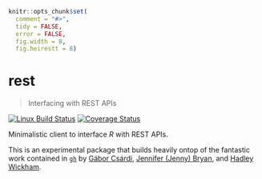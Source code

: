 
```r
knitr::opts_chunk$set(
  comment = "#>",
  tidy = FALSE,
  error = FALSE,
  fig.width = 8,
  fig.heirestt = 8)
```

# rest

> Interfacing with REST APIs

[![Linux Build Status](https://travis-ci.org/coatless/rest.svg?branch=master)](https://travis-ci.org/coatless/rest)
[![Coverage Status](https://img.shields.io/codecov/c/github/coatless/rest/master.svg)](https://codecov.io/github/coatless/rest?branch=master)

Minimalistic client to interface _R_ with REST APIs.

This is an experimental package that builds heavily ontop of the fantastic work
contained in [`gh`](https://github.com/r-lib/gh) by 
[Gábor Csárdi](https://github.com/gaborcsardi),
[Jennifer (Jenny) Bryan](https://github.com/jennybc), and 
[Hadley Wickham](https://github.com/hadley).

